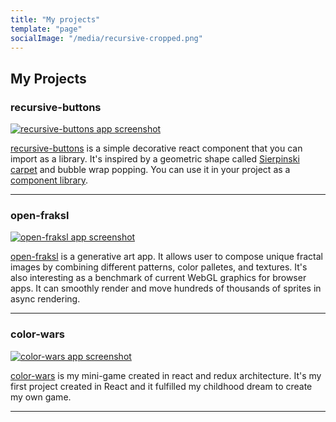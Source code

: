 ```yaml
---
title: "My projects"
template: "page"
socialImage: "/media/recursive-cropped.png"
---
```


## My Projects

### recursive-buttons

[![recursive-buttons app screenshot](/media/recursive-cropped.png)](https://recursivebuttons.mcalus.dev)

[recursive-buttons] is a simple decorative react component that you can import as a library. It's inspired by a geometric shape called [Sierpinski carpet](https://en.wikipedia.org/wiki/Sierpinski_carpet) and bubble wrap popping. You can use it in your project as a [component library](https://github.com/mcalus3/recursive-buttons).

---

### open-fraksl

[![open-fraksl app screenshot](/media/open-fraksl.png)](https://openfraksl.mcalus.dev)

[open-fraksl] is a generative art app. It allows user to compose unique fractal images by combining different patterns, color palletes, and textures. It's also interesting as a benchmark of current WebGL graphics for browser apps. It can smoothly render and move hundreds of thousands of sprites in async rendering.

---

### color-wars

[![color-wars app screenshot](color-wars-cropped.png)](https://colorwars.mcalus.dev)

[color-wars] is my mini-game created in react and redux architecture. It's my first project created in React and it fulfilled my childhood dream to create my own game.

---

[recursive-buttons]: https://recursivebuttons.mcalus.dev
[open-fraksl]: https://openfraksl.mcalus.dev
[color-wars]: https://colorwars.mcalus.dev
